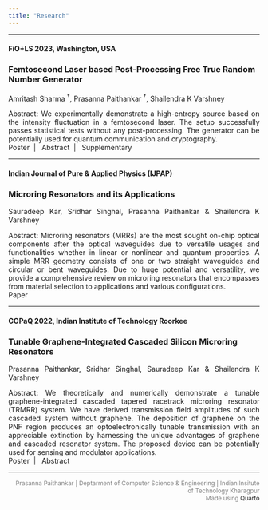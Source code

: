 ---
title: "Research"
---
<style>
  p {
    text-align: justify;
  }

  a {
    /* color: #007bff; */
    text-decoration: none;
  }
</style>
<hr>

#### FiO+LS 2023, Washington, USA
### Femtosecond Laser based Post-Processing Free True Random Number Generator
Amritash Sharma <sup>&dagger;</sup>, Prasanna Paithankar <sup>&dagger;</sup>, Shailendra K Varshney

Abstract: We experimentally demonstrate a high-entropy source based on the intensity fluctuation in a femtosecond laser. The setup successfully passes statistical tests without any post-processing. The generator can be potentially used for quantum communication and cryptography.<br>
[<i class="bi bi-easel2"></i> Poster](Assets/JTu5A.57-1.pdf)\ \ |\ \ [<i class="bi bi-card-heading"></i> Abstract](Assets/FiO_RNG_Abstract.pdf)\ \ |\ \ [<i class="bi bi-file-earmark-plus"></i> Supplementary](FiO.qmd)

<hr>

#### Indian Journal of Pure & Applied Physics (IJPAP)
### Microring Resonators and its Applications
Sauradeep Kar, Sridhar Singhal, Prasanna Paithankar & Shailendra K Varshney

Abstract: Microring resonators (MRRs) are the most sought on-chip optical components after the optical waveguides due to versatile usages and functionalities whether in linear or nonlinear and quantum properties. A simple MRR geometry consists of one or two straight waveguides and circular or bent waveguides. Due to huge potential and versatility, we provide a comprehensive review on microring resonators that encompasses from material selection to applications and various configurations.<br>
[<i class="bi bi-filetype-pdf"></i> Paper](https://or.niscpr.res.in/index.php/IJPAP/article/view/110)

<hr>

#### COPaQ 2022, Indian Institute of Technology Roorkee

### Tunable Graphene-Integrated Cascaded Silicon Microring Resonators
Prasanna Paithankar, Sridhar Singhal, Sauradeep Kar & Shailendra K Varshney

Abstract: We theoretically and numerically demonstrate a tunable graphene-integrated cascaded tapered racetrack microring resonator (TRMRR) system. We have derived transmission field amplitudes of such cascaded system without graphene. The deposition of graphene on the PNF region produces an optoelectronically tunable transmission with an appreciable extinction by harnessing the unique advantages of graphene and cascaded resonator system. The proposed device can be potentially used for sensing and modulator applications.<br>
[<i class="bi bi-easel2"></i> Poster](Assets/COPaQ_2022_Poster.pdf)\ \ |\ \ [<i class="bi bi-card-heading"></i> Abstract](Assets/COPaQ_2022_Abstract.pdf)

<hr>
<div style="font-size: 12px; color: grey; text-align: right; ">
Prasanna Paithankar | Deptarment of Computer Science & Engineering | Indian Insitute of Technology Kharagpur<br>Made using [Quarto](https://quarto.org/) </div>